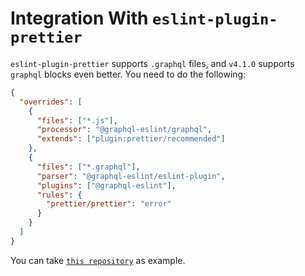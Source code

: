 # Integration With `eslint-plugin-prettier`

`eslint-plugin-prettier` supports `.graphql` files, and `v4.1.0` supports `graphql` blocks even
better. You need to do the following:

```json filename=".eslintrc.json"
{
  "overrides": [
    {
      "files": ["*.js"],
      "processor": "@graphql-eslint/graphql",
      "extends": ["plugin:prettier/recommended"]
    },
    {
      "files": ["*.graphql"],
      "parser": "@graphql-eslint/eslint-plugin",
      "plugins": ["@graphql-eslint"],
      "rules": {
        "prettier/prettier": "error"
      }
    }
  ]
}
```

You can take [`this repository`](https://github.com/B2o5T/graphql-eslint/tree/master/examples/prettier) as example.
